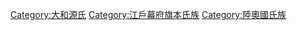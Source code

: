 [[Category:大和源氏|Category:大和源氏]]
[[Category:江戶幕府旗本氏族‎|Category:江戶幕府旗本氏族‎]]
[[Category:陸奧國氏族|Category:陸奧國氏族]]